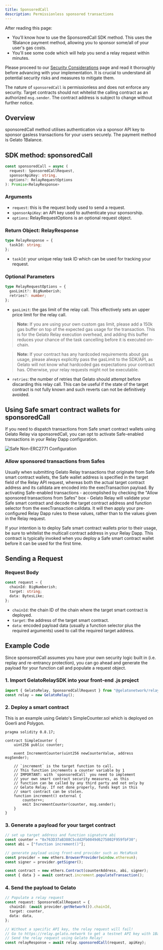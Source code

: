 ```yaml
---
title: SponsoredCall
description: Permissionless sponsored transactions
---
```


<Tip>
After reading this page:

- You'll know how to use the SponsoredCall SDK method. This uses the 1Balance payment method, allowing you to sponsor some/all of your user's gas costs.
- You'll see some code which will help you send a relay request within minutes.
</Tip>

<Warning>Please proceed to our [Security Considerations](/relay/security) page and read it thoroughly before advancing with your implementation. It is crucial to understand all potential security risks and measures to mitigate them.</Warning>

<Warning>The nature of `sponsoredCall` is permissionless and does not enforce any security. Target contracts should not whitelist the calling contract as an authorized `msg.sender`. The contract address is subject to change without further notice.</Warning>

## Overview

sponsoredCall method utilises authentication via a sponsor API key to sponsor gasless transactions for your users securely. The payment method is Gelato 1Balance.

## SDK method: sponsoredCall

```typescript
const sponsoredCall = async (
  request: SponsoredCallRequest,
  sponsorApiKey: string,
  options?: RelayRequestOptions
): Promise<RelayResponse>
```

### Arguments
- `request`: this is the request body used to send a request.
- `sponsorApiKey`: an API key used to authenticate your sponsorship.
- `options`: RelayRequestOptions is an optional request object.

### Return Object: RelayResponse
```typescript
type RelayResponse = {
  taskId: string;
};
```
- `taskId`: your unique relay task ID which can be used for tracking your request.

### Optional Parameters
```typescript
type RelayRequestOptions = {
  gasLimit?: BigNumberish;
  retries?: number;
};
```
- `gasLimit`: the gas limit of the relay call. This effectively sets an upper price limit for the relay call.

> **Note:** If you are using your own custom gas limit, please add a 150k gas buffer on top of the expected gas usage for the transaction. This is for the Gelato Relay execution overhead, and adding this buffer reduces your chance of the task cancelling before it is executed on-chain.

> **Note:** If your contract has any hardcoded requirements about gas usage, please always explicitly pass the gasLimit to the SDK/API, as Gelato will not know what hardcoded gas expectations your contract has. Otherwise, your relay requests might not be executable.

- `retries`: the number of retries that Gelato should attempt before discarding this relay call. This can be useful if the state of the target contract is not fully known and such reverts can not be definitively avoided.

## Using Safe smart contract wallets for sponsoredCall

If you need to dispatch transactions from Safe smart contract wallets using Gelato Relay via sponsoredCall, you can opt to activate Safe-enabled transactions in your Relay Dapp configuration.

![Safe Non-ERC2771 Configuration](../../images/safe_nonerc2771.avif)

### Allow sponsored transactions from Safes

Usually when submitting Gelato Relay transactions that originate from Safe smart contract wallets, the Safe wallet address is specified in the target field of the Relay API request, whereas both the actual target contract address and its calldata are encoded into the execTransaction payload. By activating Safe-enabled transactions - accomplished by checking the "Allow sponsored transactions from Safes" box - Gelato Relay will validate your Safe smart contract and decode the target contract address and function selector from the execTransaction calldata. It will then apply your pre-configured Relay Dapp rules to these values, rather than to the values given in the Relay request.

If your intention is to deploy Safe smart contract wallets prior to their usage, be sure to whitelist the multicall contract address in your Relay Dapp. This contract is typically invoked when you deploy a Safe smart contract wallet before it can be used for the first time.

## Sending a Request

### Request Body
```typescript
const request = {
  chainId: BigNumberish;
  target: string;
  data: BytesLike;
};
```

- `chainId`: the chain ID of the chain where the target smart contract is deployed.
- `target`: the address of the target smart contract.
- `data`: encoded payload data (usually a function selector plus the required arguments) used to call the required target address.

## Example Code

Since sponsoredCall assumes you have your own security logic built in (i.e. replay and re-entrancy protection), you can go ahead and generate the payload for your function call and populate a request object.

### 1. Import GelatoRelaySDK into your front-end .js project

```typescript
import { GelatoRelay, SponsoredCallRequest } from "@gelatonetwork/relay-sdk";
const relay = new GelatoRelay();
```

### 2. Deploy a smart contract

This is an example using Gelato's SimpleCounter.sol which is deployed on Goerli and Polygon.

```solidity
pragma solidity 0.8.17;

contract SimpleCounter {
    uint256 public counter;

    event IncrementCounter(uint256 newCounterValue, address msgSender);

    // `increment` is the target function to call.
    // This function increments a counter variable by 1
    // IMPORTANT: with `sponsoredCall` you need to implement 
    // your own smart contract security measures, as this 
    // function can be called by any third party and not only by 
    // Gelato Relay. If not done properly, funds kept in this
    // smart contract can be stolen.
    function increment() external {
        counter++;
        emit IncrementCounter(counter, msg.sender);
    }
}
```

### 3. Generate a payload for your target contract

```typescript
// set up target address and function signature abi
const counter = "0x763D37aB388C5cdd2Fb0849d6275802F959fbF30"; 
const abi = ["function increment()"];

// generate payload using front-end provider such as MetaMask
const provider = new ethers.BrowserProvider(window.ethereum);
const signer = provider.getSigner();

const contract = new ethers.Contract(counterAddress, abi, signer);
const { data } = await contract.increment.populateTransaction();
```

### 4. Send the payload to Gelato

```typescript
// Populate a relay request
const request: SponsoredCallRequest = {
  chainId: (await provider.getNetwork()).chainId,
  target: counter,
  data: data,
};

// Without a specific API key, the relay request will fail! 
// Go to https://relay.gelato.network to get a testnet API key with 1Balance.
// Send the relay request using Gelato Relay!
const relayResponse = await relay.sponsoredCall(request, apiKey);
```